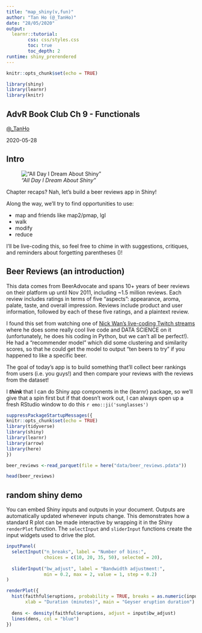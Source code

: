```yaml
---
title: "map_shiny(v,fun)"
author: "Tan Ho (@_TanHo)"
date: "28/05/2020"
output: 
  learnr::tutorial:
        css: css/styles.css
        toc: true
        toc_depth: 2
runtime: shiny_prerendered
---
```


```r
knitr::opts_chunk$set(echo = TRUE)

library(shiny)
library(learnr)
library(knitr)

```

## AdvR Book Club Ch 9 - Functionals

[\@_TanHo](https://twitter.com/_TanHo)

2020-05-28


## Intro

![_"All Day I Dream About Shiny"_](images/shiny_meme.jpg)

Chapter recaps? Nah, let's build a beer reviews app in Shiny!

Along the way, we'll try to find opportunities to use: 

  * map and friends like map2/pmap, lgl
  * walk
  * modify
  * reduce

I'll be live-coding this, so feel free to chime in with suggestions, critiques, and reminders about forgetting parentheses ()!


## Beer Reviews (an introduction)

This data comes from BeerAdvocate and spans 10+ years of beer reviews on their platform up until Nov 2011, including ~1.5 million reviews. Each review includes ratings in terms of five "aspects": appearance, aroma, palate, taste, and overall impression. Reviews include product and user information, followed by each of these five ratings, and a plaintext review.

I found this set from watching one of [Nick Wan's live-coding Twitch streams](http://twitter.com/nickwan) where he does some really cool live code and DATA SCIENCE on it (unfortunately, he does his coding in Python, but we can't all be perfect!). He had a "recommender model" which did some clustering and similarity scores, so that he could get the model to output "ten beers to try" if you happened to like a specific beer. 

The goal of today's app is to build something that'll collect beer rankings from users (i.e. you guys!) and then compare your reviews with the reviews from the dataset! 

I ***think *** that I can do Shiny app components in the {learnr} package, so we'll give that a spin first but if that doesn't work out, I can always open up a fresh RStudio window to do this `r emo::ji('sunglasses')`

```r

suppressPackageStartupMessages({
knitr::opts_chunk$set(echo = TRUE)
library(tidyverse)
library(shiny)
library(learnr)
library(arrow)
library(here)
})

beer_reviews <-read_parquet(file = here("data/beer_reviews.pdata")) 

head(beer_reviews)

```



## random shiny demo

You can embed Shiny inputs and outputs in your document. Outputs are automatically updated whenever inputs change.  This demonstrates how a standard R plot can be made interactive by wrapping it in the Shiny `renderPlot` function. The `selectInput` and `sliderInput` functions create the input widgets used to drive the plot.

```r
inputPanel(
  selectInput("n_breaks", label = "Number of bins:",
              choices = c(10, 20, 35, 50), selected = 20),
  
  sliderInput("bw_adjust", label = "Bandwidth adjustment:",
              min = 0.2, max = 2, value = 1, step = 0.2)
)

renderPlot({
  hist(faithful$eruptions, probability = TRUE, breaks = as.numeric(input$n_breaks),
       xlab = "Duration (minutes)", main = "Geyser eruption duration")
  
  dens <- density(faithful$eruptions, adjust = input$bw_adjust)
  lines(dens, col = "blue")
})

```



